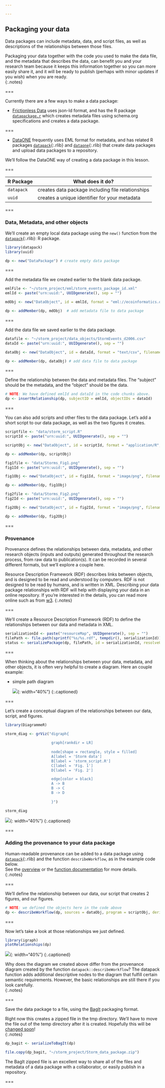 ```yaml
---

---
```


## Packaging your data

Data packages can include metadata, data, and script files, as well as descriptions of the relationships between those files.   

Packaging your data together with the code you used to make the data file, and the metadata that describes the data, can benefit you and your research team because it keeps this information together so you can more easily share it, and it will be ready to publish (perhaps with minor updates if you wish) when you are ready.  
{:.notes}

===

Currently there are a few ways to make a data package:   

- [Frictionless Data](https://frictionlessdata.io/docs/data-package/) uses json-ld format, and has the R package [`datapackage.r`](https://github.com/frictionlessdata/datapackage-r) which creates metadata files using schema.org specifications and creates a data package.  

===

- [DataONE](https://www.dataone.org/) frequently uses EML format for metadata, and has related R packages [`datapack`](){:.rlib} and [`dataone`](){:.rlib} that create data packages and upload data packages to a repository.  

We'll follow the DataONE way of creating a data package in this lesson.  

===

| R Package   | What does it do?                                      |
|-------------+-------------------------------------------------------|
| `datapack`  | creates data package including file relationships     |
| `uuid`      | creates a unique identifier for your metadata         |

===

### Data, Metadata, and other objects

We'll create an empty local data package using the `new()` function from the [`datapack`](){:.rlib}: R package.

```r
library(datapack) 
library(uuid)

dp <- new("DataPackage") # create empty data package
```

===

Add the metadata file we created earlier to the blank data package.

```r
emlFile <- "~/storm_project/eml/storm_events_package_id.xml"
emlId <- paste("urn:uuid:", UUIDgenerate(), sep = "")

mdObj <- new("DataObject", id = emlId, format = "eml://ecoinformatics.org/eml-2.1.1", file = emlFile)

dp <- addMember(dp, mdObj)  # add metadata file to data package
```

===

Add the data file we saved earlier to the data package.

```r
datafile <- "~/storm_project/data_objects/StormEvents_d2006.csv"
dataId <- paste("urn:uuid:", UUIDgenerate(), sep = "")

dataObj <- new("DataObject", id = dataId, format = "text/csv", filename = datafile) 

dp <- addMember(dp, dataObj) # add data file to data package
```

===

Define the relationship between the data and metadata files.  The "subject" should be the metadata, and the "object" should be the data.   

```r
# NOTE: We have defined emlId and dataId in the code chunks above.  
dp <- insertRelationship(dp, subjectID = emlId, objectIDs = dataId)
```

===

You can also add scripts and other files to the data package.  Let's add a short script to our data package, as well as the two figures it creates. 

```r
scriptfile <- "data/storm_script.R"
scriptId <- paste("urn:uuid:", UUIDgenerate(), sep = "")

scriptObj <- new("DataObject", id = scriptId, format = "application/R", filename = scriptfile)

dp <- addMember(dp, scriptObj)
```

```r
fig1file <- "data/Storms_Fig1.png"
fig1Id <- paste("urn:uuid:", UUIDgenerate(), sep = "")

fig1Obj <- new("DataObject", id = fig1Id, format = "image/png", filename = fig1file)

dp <- addMember(dp, fig1Obj)
```

```r
fig2file <- "data/Storms_Fig2.png"
fig2Id <- paste("urn:uuid:", UUIDgenerate(), sep = "")

fig2Obj <- new("DataObject", id = fig2Id, format = "image/png", filename = fig2file)

dp <- addMember(dp, fig2Obj)
```

===

### Provenance

Provenance defines the relationships between data, metadata, and other research objects (inputs and outputs) generated throughout the research process, from raw data to publication(s). It can be recorded in several different formats, but we'll explore a couple here.  

Resource Description Framework (RDF) describes links between objects, and is designed to be read and understood by computers.  RDF is not designed to be read by humans, and is written in XML.  Describing your data package relationships with RDF will help with displaying your data in an online repository.  If you're interested in the details, you can read more online such as from [w3](https://www.w3schools.com/XML/xml_rdf.asp).
{:.notes}

===

We'll create a Resource Description Framework (RDF) to define the relationships between our data and metadata in XML.  

```r
serializationId <- paste("resourceMap", UUIDgenerate(), sep = "")
filePath <- file.path(sprintf("%s/%s.rdf", tempdir(), serializationId))
status <- serializePackage(dp, filePath, id = serializationId, resolveURI = "")
```

===

When thinking about the relationships between your data, metadata, and other objects, it is often very helpful to create a diagram.  Here an couple example:

 - simple path diagram  
 
   ![]({% include asset.html path="images/simple_grv.png" %}){: width="40%"}
   {:.captioned}

===

Let's create a conceptual diagram of the relationships between our data, script, and figures.  

```r
library(DiagrammeR)

storm_diag <- grViz("digraph{
         
                     graph[rankdir = LR]
                     
                     node[shape = rectangle, style = filled]  
                     A[label = 'Storm data']
                     B[label = 'storm_script.R']
                     C[label = 'Fig. 1']
                     D[label = 'Fig. 2']

                     edge[color = black]
                     A -> B
                     B -> C
                     B -> D
                     
                     }")

storm_diag
```

   ![]({% include asset.html path="images/diag_prov.png" %}){: width="40%"}
   {:.captioned}

===

### Adding the provenance to your data package

Human-readable provenance can be added to a data package using [`datapack`](){:.rlib} and the function `describeWorkflow`, as in the example code below.  
See the [overview](https://docs.ropensci.org/datapack/articles/datapack-overview.html) or the [function documentation](https://docs.ropensci.org/datapack/reference/describeWorkflow.html) for more details.  
{:.notes}

===

We'll define the relationship between our data, our script that creates 2 figures, and our figures.  

```r
# NOTE: we defined the objects here in the code above
dp <- describeWorkflow(dp, sources = dataObj, program = scriptObj, derivations = c(fig1Obj, fig2Obj))
```

===

Now let's take a look at those relationships we just defined. 

```r
library(igraph)
plotRelationships(dp)
```

   ![]({% include asset.html path="images/igraph_prov.png" %}){: width="40%"}
   {:.captioned}

Why does the diagram we created above differ from the provenance diagram created by the function `datapack::describeWorkflow`?  The datapack function adds additional descriptive nodes to the diagram that fulfill certain semantic requirements.  However, the basic relationships are still there if you look carefully.  
{:.notes}

===

Save the data package to a file, using the [BagIt](https://tools.ietf.org/id/draft-kunze-bagit-16.html) packaging format.  

Right now this creates a zipped file in the tmp directory.  We'll have to move the file 
out of the temp directory after it is created.  Hopefully this will be [changed soon](https://github.com/ropensci/datapack/issues/108)!  
{:.notes}

```r
dp_bagit <- serializeToBagIt(dp) 

file.copy(dp_bagit, "~/storm_project/Storm_data_package.zip") 
```

The BagIt zipped file is an excellent way to share all of the files and metadata of a data package with a collaborator, or easily publish in a repository.

===
